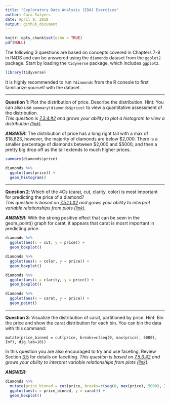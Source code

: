 ```yaml
---
title: "Exploratory Data Analysis (EDA) Exercises"
author: Cara Salyers
date: April 9, 2018
output: github_document
---
```


```r
knitr::opts_chunk$set(echo = TRUE)
pdf(NULL)
```

The following 3 questions are based on concepts covered in Chapters 7-8 in R4DS 
and can be answered using the `diamonds` dataset from the `ggplot2` package. Start by 
loading the `tidyverse` package, which includes `ggplot2`.

```r
library(tidyverse)
```

It is highly recommended to run `?diamonds` from the R console to first familiarize 
yourself with the dataset.

--- 

**Question 1**: 
Plot the distribution of price. Describe the distribution. Hint: You can also 
use `summary(diamonds$price)` to view a quantitative assessment of the distribution.  
*This question is [7.3.4.#2](http://r4ds.had.co.nz/exploratory-data-analysis.html#exercises-13) and grows your ability to plot a histogram to view a distribution [(link)](http://r4ds.had.co.nz/exploratory-data-analysis.html#visualising-distributions).*


***ANSWER:***
The distribution of price has a long right tail with a max of $18,823, however, the 
majority of diamonds are below $2,000. There is a smaller percentage of diamonds 
between $2,000 and $5000, and then a pretty big drop off as the tail extends to 
much higher prices.

```r
summary(diamonds$price)

diamonds %>% 
  ggplot(aes(price)) +
  geom_histogram()
```

---

**Question 2**:
Which of the 4Cs (carat, cut, clarity, color) is most important for predicting 
the price of a diamond?  
*This question is based on [7.5.1.1.#2](http://r4ds.had.co.nz/exploratory-data-analysis.html#exercises-15) and grows your ability to interpret variable relationships from plots [(link)](http://r4ds.had.co.nz/exploratory-data-analysis.html#covariation).*

***ANSWER:***
With the strong positive effect that can be seen in the geom_point() graph for
carat, it appears that carat is mosrt important in predicting price.
```r
diamonds %>% 
  ggplot(aes(x = cut, y = price)) +
  geom_boxplot()

diamonds %>% 
  ggplot(aes(x = color, y = price)) +
  geom_boxplot()

diamonds %>% 
  ggplot(aes(x = clarity, y = price)) +
  geom_boxplot()

diamonds %>% 
  ggplot(aes(x = carat, y = price)) +
  geom_point()
```

---

**Question 3**:
Visualize the distribution of carat, partitioned by price. Hint: Bin the price 
and show the carat distribution for each bin. You can bin the data with this command: 

`mutate(price_binned = cut(price, breaks=c(seq(0, max(price), 5000), Inf), dig.lab=10))`

In this question you are also encouraged to try and use faceting. Review Section 
[3.5](http://r4ds.had.co.nz/data-visualisation.html#facets) for details on facetting.
*This question is based on [7.5.3.#2](http://r4ds.had.co.nz/exploratory-data-analysis.html#exercises-17) and grows your ability to interpret variable relationships from plots [(link)](http://r4ds.had.co.nz/exploratory-data-analysis.html#covariation).*

***ANSWER:*** 
```r
diamonds %>% 
  mutate(price_binned = cut(price, breaks=c(seq(0, max(price), 5000), Inf), dig.lab=10)) %>% 
  ggplot(aes(x = price_binned, y = carat)) +
  geom_boxplot()
```
